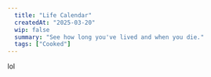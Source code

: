 ---
  title: "Life Calendar"
  createdAt: "2025-03-20"
  wip: false
  summary: "See how long you've lived and when you die."
  tags: ["Cooked"]
---

lol
